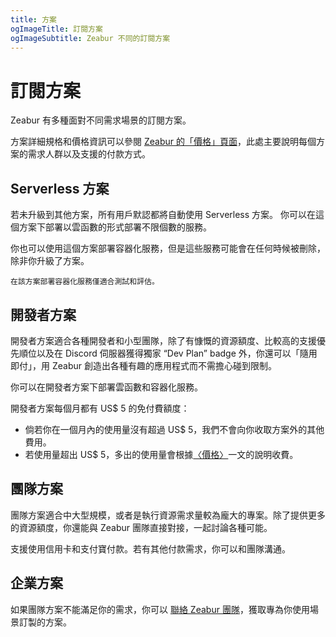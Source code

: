 ```yaml
---
title: 方案
ogImageTitle: 訂閱方案
ogImageSubtitle: Zeabur 不同的訂閱方案
---
```



# 訂閱方案

Zeabur 有多種面對不同需求場景的訂閱方案。

方案詳細規格和價格資訊可以參閱 [Zeabur 的「價格」頁面](https://zeabur.com/zh-TW/pricing)，此處主要說明每個方案的需求人群以及支援的付款方式。

## Serverless 方案

若未升級到其他方案，所有用戶默認都將自動使用 Serverless 方案。
你可以在這個方案下部署以雲函數的形式部署不限個數的服務。

<Callout>
    你也可以使用這個方案部署容器化服務，但是這些服務可能會在任何時候被刪除，除非你升級了方案。

    在該方案部署容器化服務僅適合測試和評估。

</Callout>

## 開發者方案

開發者方案適合各種開發者和小型團隊，除了有慷慨的資源額度、比較高的支援優先順位以及在 Discord 伺服器獲得獨家 “Dev Plan” badge 外，你還可以「隨用即付」，用 Zeabur 創造出各種有趣的應用程式而不需擔心碰到限制。

你可以在開發者方案下部署雲函數和容器化服務。

開發者方案每個月都有 US$ 5 的免付費額度：

- 倘若你在一個月內的使用量沒有超過 US$ 5，我們不會向你收取方案外的其他費用。
- 若使用量超出 US$ 5，多出的使用量會根據[〈價格〉](./pricing)一文的說明收費。

## 團隊方案

團隊方案適合中大型規模，或者是執行資源需求量較為龐大的專案。除了提供更多的資源額度，你還能與 Zeabur 團隊直接對接，一起討論各種可能。

支援使用信用卡和支付寶付款。若有其他付款需求，你可以和團隊溝通。

## 企業方案

如果團隊方案不能滿足你的需求，你可以 [聯絡 Zeabur 團隊](mailto:contact@zeabur.com)，獲取專為你使用場景訂製的方案。
